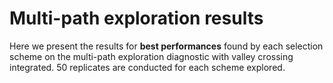 # Multi-path exploration results

Here we present the results for **best performances** found by each selection scheme on the multi-path exploration diagnostic with valley crossing integrated.
50 replicates are conducted for each scheme explored.